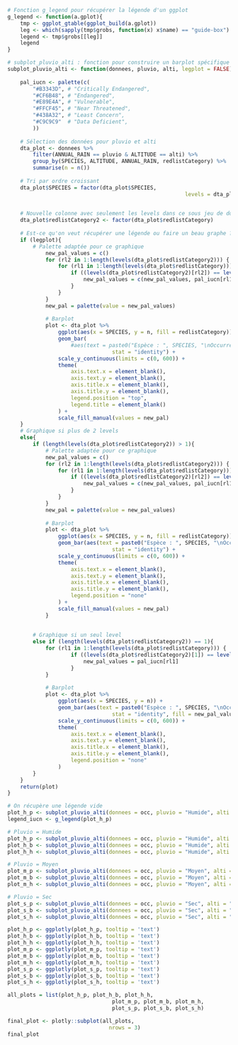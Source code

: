 ```r
# Fonction g_legend pour récupérer la légende d'un ggplot
g_legend <- function(a.gplot){ 
    tmp <- ggplot_gtable(ggplot_build(a.gplot)) 
    leg <- which(sapply(tmp$grobs, function(x) x$name) == "guide-box") 
    legend <- tmp$grobs[[leg]] 
    legend
}

# subplot_pluvio_alti : fonction pour construire un barplot spécifique de pluvio et alti
subplot_pluvio_alti <- function(donnees, pluvio, alti, legplot = FALSE) {
	
	pal_iucn <- palette(c(
		"#B3343D", # "Critically Endangered",
		"#CF6B48", # "Endangered",
		"#E89E4A", # "Vulnerable",
		"#FFCF45", # "Near Threatened",
		"#438A32", # "Least Concern",
		"#C9C9C9"  # "Data Deficient",
		))
	
	# Sélection des données pour pluvio et alti
	dta_plot <- donnees %>%
		filter(ANNUAL_RAIN == pluvio & ALTITUDE == alti) %>%
		group_by(SPECIES, ALTITUDE, ANNUAL_RAIN, redlistCategory) %>%
		summarise(n = n())
	
	# Tri par ordre croissant
	dta_plot$SPECIES = factor(dta_plot$SPECIES,
														levels = dta_plot$SPECIES[order(dta_plot$n, 
																														decreasing = TRUE)])

	# Nouvelle colonne avec seulement les levels dans ce sous jeu de données
	dta_plot$redlistCategory2 <- factor(dta_plot$redlistCategory)
	
	# Est-ce qu'on veut récupérer une légende ou faire un beau graphe ?
	if (legplot){
		# Palette adaptée pour ce graphique
			new_pal_values = c()
			for (rl2 in 1:length(levels(dta_plot$redlistCategory2))) {
				for (rl1 in 1:length(levels(dta_plot$redlistCategory))) {
					if ((levels(dta_plot$redlistCategory2)[rl2]) == levels(dta_plot$redlistCategory)[rl1]) {
						new_pal_values = c(new_pal_values, pal_iucn[rl1])
					}
				}
			}
			new_pal = palette(value = new_pal_values)
			
			# Barplot
			plot <- dta_plot %>%
				ggplot(aes(x = SPECIES, y = n, fill = redlistCategory)) +
				geom_bar(
					#aes(text = paste0("Espèce : ", SPECIES, "\nOccurrences : ", n) ),
								 stat = "identity") +
				scale_y_continuous(limits = c(0, 600)) +
				theme(
					axis.text.x = element_blank(),
					axis.text.y = element_blank(),
					axis.title.x = element_blank(),
					axis.title.y = element_blank(),
					legend.position = "top",
					legend.title = element_blank()
				) +
				scale_fill_manual(values = new_pal)
	}
	# Graphique si plus de 2 levels
	else{
		if (length(levels(dta_plot$redlistCategory2)) > 1){
			# Palette adaptée pour ce graphique
			new_pal_values = c()
			for (rl2 in 1:length(levels(dta_plot$redlistCategory2))) {
				for (rl1 in 1:length(levels(dta_plot$redlistCategory))) {
					if ((levels(dta_plot$redlistCategory2)[rl2]) == levels(dta_plot$redlistCategory)[rl1]) {
						new_pal_values = c(new_pal_values, pal_iucn[rl1])
					}
				}
			}
			new_pal = palette(value = new_pal_values)
			
			# Barplot
			plot <- dta_plot %>%
				ggplot(aes(x = SPECIES, y = n, fill = redlistCategory)) +
				geom_bar(aes(text = paste0("Espèce : ", SPECIES, "\nOccurrences : ", n) ),
								 stat = "identity") +
				scale_y_continuous(limits = c(0, 600)) +
				theme(
					axis.text.x = element_blank(),
					axis.text.y = element_blank(),
					axis.title.x = element_blank(),
					axis.title.y = element_blank(),
					legend.position = "none"
				) +
				scale_fill_manual(values = new_pal)
			}
		
		
		# Graphique si un seul level
		else if (length(levels(dta_plot$redlistCategory2)) == 1){
			for (rl1 in 1:length(levels(dta_plot$redlistCategory))) {
					if ((levels(dta_plot$redlistCategory2)[1]) == levels(dta_plot$redlistCategory)[rl1]) {
						new_pal_values = pal_iucn[rl1]
					}
			}
			
			# Barplot
			plot <- dta_plot %>%
				ggplot(aes(x = SPECIES, y = n)) +
				geom_bar(aes(text = paste0("Espèce : ", SPECIES, "\nOccurrences : ", n)),
								 stat = "identity", fill = new_pal_values) +
				scale_y_continuous(limits = c(0, 600)) +
				theme(
					axis.text.x = element_blank(),
					axis.text.y = element_blank(),
					axis.title.x = element_blank(),
					axis.title.y = element_blank(),
					legend.position = "none"
				)
		}
	}
	return(plot)
}

# On récupère une légende vide
plot_h_p <- subplot_pluvio_alti(donnees = occ, pluvio = "Humide", alti = "Plaine", legplot = TRUE)
legend_iucn <- g_legend(plot_h_p) 

# Pluvio = Humide
plot_h_p <- subplot_pluvio_alti(donnees = occ, pluvio = "Humide", alti = "Plaine")
plot_h_b <- subplot_pluvio_alti(donnees = occ, pluvio = "Humide", alti = "Basse Montagne")
plot_h_h <- subplot_pluvio_alti(donnees = occ, pluvio = "Humide", alti = "Haute Montagne")

# Pluvio = Moyen
plot_m_p <- subplot_pluvio_alti(donnees = occ, pluvio = "Moyen", alti = "Plaine")
plot_m_b <- subplot_pluvio_alti(donnees = occ, pluvio = "Moyen", alti = "Basse Montagne")
plot_m_h <- subplot_pluvio_alti(donnees = occ, pluvio = "Moyen", alti = "Haute Montagne")

# Pluvio = Sec
plot_s_p <- subplot_pluvio_alti(donnees = occ, pluvio = "Sec", alti = "Plaine")
plot_s_b <- subplot_pluvio_alti(donnees = occ, pluvio = "Sec", alti = "Basse Montagne")
plot_s_h <- subplot_pluvio_alti(donnees = occ, pluvio = "Sec", alti = "Haute Montagne")

plot_h_p <- ggplotly(plot_h_p, tooltip = 'text')
plot_h_b <- ggplotly(plot_h_b, tooltip = 'text')
plot_h_h <- ggplotly(plot_h_h, tooltip = 'text')
plot_m_p <- ggplotly(plot_m_p, tooltip = 'text')
plot_m_b <- ggplotly(plot_m_b, tooltip = 'text')
plot_m_h <- ggplotly(plot_m_h, tooltip = 'text')
plot_s_p <- ggplotly(plot_s_p, tooltip = 'text')
plot_s_b <- ggplotly(plot_s_b, tooltip = 'text')
plot_s_h <- ggplotly(plot_s_h, tooltip = 'text')

all_plots = list(plot_h_p, plot_h_b, plot_h_h, 
								 plot_m_p, plot_m_b, plot_m_h, 
								 plot_s_p, plot_s_b, plot_s_h)

final_plot <- plotly::subplot(all_plots,
								nrows = 3)
final_plot
``` 

